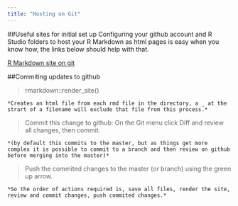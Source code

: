 ```yaml
---
title: "Hosting on Git"
---
```


##Useful sites for initial set up
Configuring your github account and R Studio folders to host your R Markdown as html pages is easy when you know how, the links below should help with that.

[R Markdown site on git](http://nickstrayer.me/RMarkdown_Sites_tutorial/ "Hosting on git tutorial")



##Commiting updates to github

> rmarkdown::render_site()  

    *Creates an html file from each rmd file in the directory, a _ at the strart of a filename will exclude that file from this process.*

> Commit this change to github: On the Git menu click Diff and review all changes, then commit.

    *(by default this commits to the master, but as things get more complex it is possible to commit to a branch and then review on github before merging into the master)*

> Push the commited changes to the master (or branch) using the green up arrow.

    *So the order of actions required is, save all files, render the site, review and commit changes, push commited changes.*

